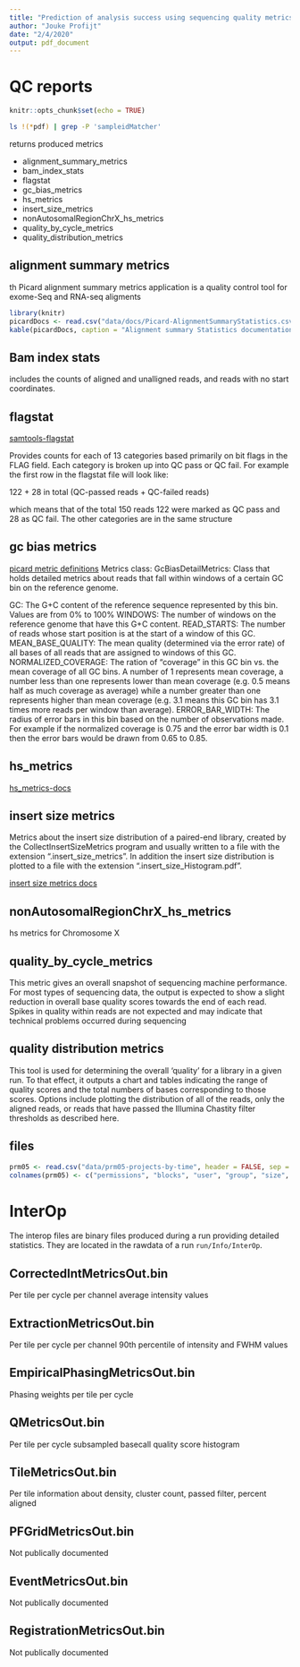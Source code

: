 ```yaml
---
title: "Prediction of analysis success using sequencing quality metrics"
author: "Jouke Profijt"
date: "2/4/2020"
output: pdf_document
---
```


# QC reports
```r
knitr::opts_chunk$set(echo = TRUE)
```

```sh
ls !(*pdf) | grep -P 'sampleidMatcher'
```
returns produced metrics

* alignment_summary_metrics
* bam_index_stats
* flagstat
* gc_bias_metrics
* hs_metrics
* insert_size_metrics
* nonAutosomalRegionChrX_hs_metrics
* quality_by_cycle_metrics
* quality_distribution_metrics


## alignment summary metrics

th Picard alignment summary metrics application is a quality control  tool for exome-Seq and RNA-seq aligments

```r
library(knitr)
picardDocs <- read.csv("data/docs/Picard-AlignmentSummaryStatistics.csv")
kable(picardDocs, caption = "Alignment summary Statistics documentation")

```

## Bam index stats

includes the counts of aligned and unalligned reads, and reads with no start coordinates.

## flagstat
[samtools-flagstat](https://www.htslib.org/doc/samtools-flagstat.html)

Provides counts for each of 13 categories based primarily on bit flags in the FLAG field. Each category is broken up into QC pass or QC fail. For example the first row in the flagstat file will look like:

122 + 28 in total (QC-passed reads + QC-failed reads)

which means that of the total 150 reads 122 were marked as QC pass and 28 as QC fail. The other categories are in the same structure

## gc bias metrics
[picard metric definitions](https://personal.broadinstitute.org/picard/picard_metric_definitions.html)
Metrics class: GcBiasDetailMetrics: Class that holds detailed metrics about reads that fall within windows of a certain GC bin on the reference genome.

GC: The G+C content of the reference sequence represented by this bin. Values are from 0% to 100%
WINDOWS: The number of windows on the reference genome that have this G+C content.
READ_STARTS: The number of reads whose start position is at the start of a window of this GC.
MEAN_BASE_QUALITY: The mean quality (determined via the error rate) of all bases of all reads that are assigned to windows of this GC.
NORMALIZED_COVERAGE: The ration of "coverage" in this GC bin vs. the mean coverage of all GC bins. A number of 1 represents mean coverage, a number less than one represents lower than mean coverage (e.g. 0.5 means half as much coverage as average) while a number greater than one represents higher than mean coverage (e.g. 3.1 means this GC bin has 3.1 times more reads per window than average).
ERROR_BAR_WIDTH: The radius of error bars in this bin based on the number of observations made. For example if the normalized coverage is 0.75 and the error bar width is 0.1 then the error bars would be drawn from 0.65 to 0.85.

## hs_metrics
[hs_metrics-docs](https://personal.broadinstitute.org/picard/picard_metric_definitions.html#HsMetrics)

## insert size metrics
Metrics about the insert size distribution of a paired-end library, created by the CollectInsertSizeMetrics program and usually written to a file with the extension ".insert_size_metrics". In addition the insert size distribution is plotted to a file with the extension ".insert_size_Histogram.pdf".

[insert size metrics docs](https://personal.broadinstitute.org/picard/picard_metric_definitions.html#InsertSizeMetrics)

## nonAutosomalRegionChrX_hs_metrics
hs metrics for Chromosome X

## quality_by_cycle_metrics

This metric gives an overall snapshot of sequencing machine performance. For most types of sequencing data, the output is expected to show a slight reduction in overall base quality scores towards the end of each read. Spikes in quality within reads are not expected and may indicate that technical problems occurred during sequencing

## quality distribution metrics
This tool is used for determining the overall 'quality' for a library in a given run. To that effect, it outputs a chart and tables indicating the range of quality scores and the total numbers of bases corresponding to those scores. Options include plotting the distribution of all of the reads, only the aligned reads, or reads that have passed the Illumina Chastity filter thresholds as described here.

## files
```r
prm05 <- read.csv("data/prm05-projects-by-time", header = FALSE, sep = "")
colnames(prm05) <- c("permissions", "blocks", "user", "group", "size", "month", "day", "time", "name")
```

# InterOp
The interop files are binary files produced during a run providing detailed statistics. They are located in the rawdata of a run `run/Info/InterOp`.


## CorrectedIntMetricsOut.bin
Per tile per cycle per channel average intensity values

## ExtractionMetricsOut.bin
Per tile per cycle per channel 90th percentile of intensity and FWHM values

## EmpiricalPhasingMetricsOut.bin
Phasing weights per tile per cycle

## QMetricsOut.bin
Per tile per cycle subsampled basecall quality score histogram

## TileMetricsOut.bin
Per tile information about density, cluster count, passed filter, percent aligned

## PFGridMetricsOut.bin
Not publically documented

## EventMetricsOut.bin
Not publically documented

## RegistrationMetricsOut.bin 
Not publically documented

